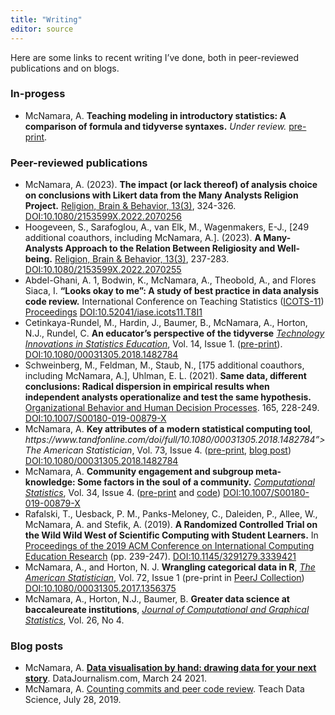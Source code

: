 ```yaml
---
title: "Writing"
editor: source
---
```


Here are some links to recent writing I've done, both in peer-reviewed publications and on blogs.

### In-progess

-   McNamara, A. **Teaching modeling in introductory statistics: A comparison of formula and tidyverse syntaxes.** *Under review.* [pre-print](https://arxiv.org/abs/2201.12960).\

### Peer-reviewed publications

-   McNamara, A. (2023). **The impact (or lack thereof) of analysis choice on conclusions with Likert data from the Many Analysts Religion Project.** [Religion, Brain & Behavior, 13(3)](https://www.tandfonline.com/doi/full/10.1080/2153599X.2022.2070256), 324-326. [DOI:10.1080/2153599X.2022.2070256](https://doi.org/10.1080/2153599X.2022.2070256)
-   Hoogeveen, S., Sarafoglou, A., van Elk, M., Wagenmakers, E-J., \[249 additional coauthors, including McNamara, A.\]. (2023). **A Many-Analysts Approach to the Relation Between Religiosity and Well-being.** [Religion, Brain & Behavior, 13(3)](https://www.tandfonline.com/doi/full/10.1080/2153599X.2022.2070255), 237-283. <DOI:10.1080/2153599X.2022.2070255>
-   Abdel-Ghani, A. 1, Bodwin, K., McNamara, A., Theobold, A., and Flores Siaca, I. **"Looks okay to me”: A study of best practice in data analysis code review.** International Conference on Teaching Statistics ([ICOTS-11](https://icots.info/11/)) [Proceedings](https://iase-web.org/icots/11/proceedings/pdfs/ICOTS11_257_BODWIN.pdf?1669865545) [DOI:10.52041/iase.icots11.T8I1](https://doi.org/10.52041/iase.icots11.T8I1)
-   Cetinkaya-Rundel, M., Hardin, J., Baumer, B., McNamara, A., Horton, N.J., Rundel, C. **An educator's perspective of the tidyverse** [*Technology Innovations in Statistics Education*](https://escholarship.org/uc/item/7kk4d922), Vol. 14, Issue 1. ([pre-print](https://arxiv.org/abs/2108.03510)). [DOI:10.1080/00031305.2018.1482784](https://doi.org/10.1080/00031305.2018.1482784)
-   Schweinberg, M., Feldman, M., Staub, N., \[175 additional coauthors, including McNamara, A.\], Uhlman, E. L. (2021). **Same data, different conclusions: Radical dispersion in empirical results when independent analysts operationalize and test the same hypothesis.** [Organizational Behavior and Human Decision Processes](https://linkinghub.elsevier.com/retrieve/pii/S0749597821000200). 165, 228-249. [DOI:10.1007/S00180-019-00879-X](https://doi.org/10.1007/S00180-019-00879-X)
-   McNamara, A. **Key attributes of a modern statistical computing tool**, *https://www.tandfonline.com/doi/full/10.1080/00031305.2018.1482784"\>The American Statistician*</a>, Vol. 73, Issue 4. ([pre-print](https://arxiv.org/abs/1610.00985), [blog post](http://www.amelia.mn/blog/papers/2019/11/21/Key-Attributes.html)) [DOI:10.1080/00031305.2018.1482784](https://doi.org/10.1080/00031305.2018.1482784) <!-- - McNamara, A. **On the state of computing in statistics education: Tools for learning and for doing.** (submitted, https://arxiv.org/abs/1610.00984">pre-print</a>)  -->
-   McNamara, A. **Community engagement and subgroup meta-knowledge: Some factors in the soul of a community.** [*Computational Statistics*](https://link.springer.com/article/10.1007/s00180-019-00879-x), Vol. 34, Issue 4. ([pre-print](https://github.com/COSTDataExpo2013/AmeliaMN/blob/master/PaperFinalDraft.pdf) and [code](https://github.com/COSTDataExpo2013/AmeliaMN)) [DOI:10.1007/S00180-019-00879-X](https://doi.org/10.1007/S00180-019-00879-X)
-   Rafalski, T., Uesback, P. M., Panks-Meloney, C., Daleiden, P., Allee, W., McNamara, A. and Stefik, A. (2019). **A Randomized Controlled Trial on the Wild Wild West of Scientific Computing with Student Learners.** In [Proceedings of the 2019 ACM Conference on International Computing Education Research](https://dl.acm.org/doi/10.1145/3291279.3339421) (pp. 239-247). [DOI:10.1145/3291279.3339421](https://doi.org/10.1145/3291279.3339421)
-   McNamara, A., and Horton, N. J. **Wrangling categorical data in R**, [*The American Statistician*](https://www.tandfonline.com/doi/full/10.1080/00031305.2017.1356375), Vol. 72, Issue 1 (pre-print in [PeerJ Collection](https://peerj.com/preprints/3163/)) [DOI:10.1080/00031305.2017.1356375](https://doi.org/10.1080/00031305.2017.1356375)
-   McNamara, A., Horton, N.J., Baumer, B. **Greater data science at baccaleureate institutions**, [*Journal of Computational and Graphical Statistics*](https://www.tandfonline.com/doi/abs/10.1080/10618600.2017.1386568), Vol. 26, No 4.

### Blog posts

-   McNamara, A. [**Data visualisation by hand: drawing data for your next story**](https://datajournalism.com/read/longreads/data-visualisation-by-hand). DataJournalism.com, March 24 2021.
-   McNamara, A. [Counting commits and peer code review](https://teachdatascience.com/countingcommits/). Teach Data Science, July 28, 2019.
